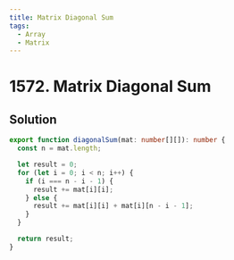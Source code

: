 ```yaml
---
title: Matrix Diagonal Sum
tags:
  - Array
  - Matrix
---
```


# 1572. Matrix Diagonal Sum

<Badges>
  <LevelBadge level="easy" />
  <TopicBadge name="Array" slug="array" />
  <TopicBadge name="Matrix" slug="matrix" />
</Badges>

## Solution

```typescript filename="solution.ts" copy
export function diagonalSum(mat: number[][]): number {
  const n = mat.length;

  let result = 0;
  for (let i = 0; i < n; i++) {
    if (i === n - i - 1) {
      result += mat[i][i];
    } else {
      result += mat[i][i] + mat[i][n - i - 1];
    }
  }

  return result;
}
```

<ProblemLink
  codingSite="leetcode"
  href="https://leetcode.com/problems/matrix-diagonal-sum"
  title="Matrix Diagonal Sum"
/>
